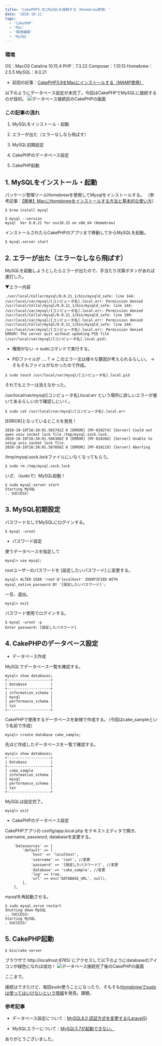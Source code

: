 ```yaml
---
title: 'CakePHP3.9にMySQLを接続する（Homebrew使用）'
date: '2020-10-11'
tags:
  - 'CakePHP'
  - 'Mac'
  - '環境構築'
  - 'MySQL'
---
```


### 環境

OS：MacOS Catalina 10.15.4
PHP：7.3.22
Composer：1.10.13
Homebrew：2.5.5
MySQL：8.0.21

- 前回の記事：[CakePHP3.9をMacにインストールする（MAMP使用）](https://qiita.com/motoshi_cocoa/items/6b2c3065e23d1bd05be5)

以下のようにデータベース設定が未完了。今回はCakePHPでMySQLに接続するのが目的。
![データベース接続前のCakePHPの画面](https://qiita-image-store.s3.ap-northeast-1.amazonaws.com/0/594194/b7069ac5-b646-dcc6-3495-fad05a6ad1e9.png)

### この記事の流れ

1. MySQLをインストール・起動

1. エラーが出た（エラーなしなら飛ばす）

1. MySQL初期設定

1. CakePHPのデータベース設定

1. CakePHP起動

## 1. MySQLをインストール・起動

パッケージ管理ツールHomebrewを使用してMysqlをインストールする。
（参考記事：[【簡単】MacにHomebrewをインストールする方法と基本的な使い方](https://fukatsu.tech/homebrew)）

```bash:ターミナル
$ brew install mysql
```

```bash:ターミナル
$ mysql --version
mysql  Ver 8.0.21 for osx10.15 on x86_64 (Homebrew)
```

インストールされたらCakePHPのアプリまで移動してからMySQLを起動。

```bash:ターミナル
$ mysql.server start
```

## 2. エラーが出た（エラーなしなら飛ばす）

MySQLを起動しようとしたらエラーが出たので、手当たり次第ボタンがあれば連打した。

▼エラー内容

```bash:ターミナル
./usr/local/Cellar/mysql/8.0.21_1/bin/mysqld_safe: line 144: /usr/local/var/mysql/[コンピュータ名].local.err: Permission denied
/usr/local/Cellar/mysql/8.0.21_1/bin/mysqld_safe: line 144: /usr/local/var/mysql/[コンピュータ名].local.err: Permission denied
/usr/local/Cellar/mysql/8.0.21_1/bin/mysqld_safe: line 199: /usr/local/var/mysql/[コンピュータ名].local.err: Permission denied
/usr/local/Cellar/mysql/8.0.21_1/bin/mysqld_safe: line 144: /usr/local/var/mysql/[コンピュータ名].local.err: Permission denied
ERROR! The server quit without updating PID file (/usr/local/var/mysql/[コンピュータ名].local.pid).
```

- 権限がない
  → sudoコマンドで実行する。

- PIDファイルが .... ?
  → このエラー文は様々な要因が考えられるらしい。
  → そもそもファイルがなかったので作成。

```bash:ターミナル
$ sudo touch /usr/local/var/mysql/[コンピュータ名].local.pid
```

それでもエラーは消えなかった。

/usr/local/var/mysql/[コンピュータ名].local.err という場所に詳しいエラーが書いてあるらしいので確認しにいく。

```bash:ターミナル
$ sudo cat /usr/local/var/mysql/[コンピュータ名].local.err
```

[ERROR]となっているところを発見！

```bash:ターミナル
2020-10-10T16:38:01.565742Z 0 [ERROR] [MY-010274] [Server] Could not open unix socket lock file /tmp/mysql.sock.lock.
2020-10-10T16:38:01.566306Z 0 [ERROR] [MY-010268] [Server] Unable to setup unix socket lock file.
2020-10-10T16:38:01.567056Z 0 [ERROR] [MY-010119] [Server] Aborting
```

/tmp/mysql.sock.lockファイルにいなくなってもらう。

```bash:ターミナル
$ sudo rm /tmp/mysql.sock.lock
```

いざ、（sudoで）MySQL起動！

```bash:ターミナル
$ sudo mysql.server start
Starting MySQL
.. SUCCESS!
```

## 3. MySQL初期設定

パスワードなしでMySQLにログインする。

```bash:ターミナル
$ mysql -uroot
```

- パスワード設定

使うデータベースを指定して

```bash:ターミナル
mysql> use mysql;
```

rootユーザーのパスワードを [設定したいパスワード] に変更する。

```bash:ターミナル
mysql> ALTER USER 'root'@'localhost' IDENTIFIED WITH mysql_native_password BY '[設定したいパスワード]';
```

一旦、退出。

```bash:ターミナル
mysql> exit
```

パスワード使用でログインする。

```bash:ターミナル
$ mysql -uroot -p
Enter password: [設定したパスワード]
```

## 4. CakePHPのデータベース設定

- データベース作成

MySQLでデータベース一覧を確認する。

```bash:ターミナル
mysql> show databases;
+--------------------+
| Database           |
+--------------------+
| information_schema |
| mysql              |
| performance_schema |
| sys                |
+--------------------+
```

CakePHPで使用するデータベースを新規で作成する。（今回はcake_sampleという名前で作成）

```bash:ターミナル
mysql> create database cake_sample;
```

先ほど作成したデータベースを一覧で確認する。

```bash:ターミナル
mysql> show databases;
+--------------------+
| Database           |
+--------------------+
| cake_sample        |
| information_schema |
| mysql              |
| performance_schema |
| sys                |
+--------------------+
```

MySQLは設定完了。

```bash:ターミナル
mysql> exit
```

- CakePHPのデータベース設定

CakePHPアプリの config/app.local.php をテキストエディタで開き、username, password, databaseを変更する。

```php:/config/app.local.php（変更後）
    'Datasources' => [
        'default' => [
            'host' => 'localhost',
            'username' => 'root', //変更
            'password' => '[設定したパスワード]', //変更
            'database' => 'cake_sample', //変更
            'log' => true,
            'url' => env('DATABASE_URL', null),
        ],
    ],
```

mysqlを再起動させる。

```bash:ターミナル
$ sudo mysql.serve restart
Shutting down MySQL
.. SUCCESS!
Starting MySQL
. SUCCESS!
```

## 5. CakePHP起動

```bash:ターミナル
$ bin/cake server
```

ブラウザで http://localhost:8765/ にアクセスして以下のようにdatabaseのアイコンが緑色になれば成功！
![データベース接続完了後のCakePHPの画面](https://qiita-image-store.s3.ap-northeast-1.amazonaws.com/0/594194/4183987c-0420-33f5-4065-d1e207f7b8a4.png)

ここまで。

接続はできたけど、毎回sudo使うことになったり、そもそも[Homebrewでsudoは使ってはいけないという情報](https://teratail.com/questions/263973)を発見。課題。

### 参考記事

- データベース設定について：[MySQL8.0 認証方式を変更する(Laravel5)](https://qiita.com/ucan-lab/items/3ae911b7e13287a5b917)

- MySQLエラーについて：[MySQL5.7が起動できない。](https://qiita.com/gaogaomango/items/933a1f55004920a4323d)

ありがとうございました。
